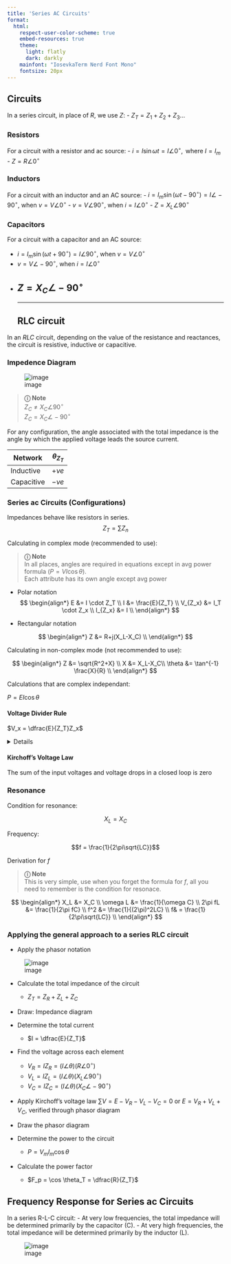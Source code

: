 ```yaml
---
title: 'Series AC Circuits'
format:
  html:
    respect-user-color-scheme: true
    embed-resources: true
    theme:
      light: flatly
      dark: darkly
    mainfont: "IosevkaTerm Nerd Font Mono"
    fontsize: 20px
---
```


## Circuits
In a series circuit, in place of $R$, we use $Z$:
 -  $Z_T = Z_1 + Z_2 + Z_3 \dots$

### Resistors

For a circuit with a resistor and ac source:
- $i = I \sin \omega t = I \angle 0^\circ, \text{ where } I = I_m$
- $Z = R \angle 0^\circ$

### Inductors

For a circuit with an inductor and an AC source:
- $i = I_m \sin (\omega t -90^\circ) = I\angle -90^\circ$, when $v = V \angle 0^\circ$
- $v = V\angle 90^\circ$, when $i = I \angle 0^\circ$
- $Z = X_L \angle 90^\circ$

### Capacitors

For a circuit with a capacitor and an AC source:

- $i = I_m \sin (\omega t + 90^\circ) = I\angle 90^\circ$, when $v = V \angle 0^\circ$
- $v = V\angle -90^\circ$, when $i = I \angle 0^\circ$
- $Z = X_C \angle -90^\circ$
---
---
## RLC circuit

In an $RLC$ circuit, depending on the value of the resistance and reactances, the circuit is resistive, inductive or capacitive.

### Impedence Diagram

![image](images/image-1.png)

> **&#9432; Note** <br>
> $Z_C \neq X_C\angle90^\circ$ <br>
> $Z_C = X_C\angle-90^\circ$

For any configuration, the angle associated with the total impedance is the angle by which the applied voltage leads the source current.

| Network | $\theta_{Z_T}$ |
|---|---|
| Inductive  | $+ve$ |
| Capacitive | $-ve$  |

### Series ac Circuits (Configurations)

Impedances behave like resistors in series.
$$Z_T = \sum Z_n$$

Calculating in complex mode (recommended to use):

> **&#9432; Note** <br>
> In all places, angles are required in equations except in avg power formula ($P=VI\cos\theta$). <br>
> Each attribute has its own angle except avg power

- Polar notation
$$
\begin{align*}
    E &= I \cdot Z_T \\
    I &= \frac{E}{Z_T} \\
    V_{Z_x} &= I_T \cdot Z_x \\
    I_{Z_x} &= I \\
\end{align*}
$$

- Rectangular notation

$$
\begin{align*}
    Z &= R+j(X_L-X_C) \\
\end{align*}
$$

Calculating in non-complex mode (not recommended to use):

$$
\begin{align*}
    Z &= \sqrt{R^2+X} \\
    X &= X_L-X_C\\
    \theta &= \tan^{-1} \frac{X}{R} \\
\end{align*}
$$

Calculations that are complex independant:

$P=EI\cos\theta$

#### Voltage Divider Rule

$V_x = \dfrac{E}{Z_T}Z_x$

<details>

> **&#9432; Note** <br>
> Basically, this is Ohm's law. The only change is that $I$ has been expanded

$V_x = I \cdot Z_x = \dfrac{E}{Z_T}Z_x$

</details>

#### Kirchoff's Voltage Law

The sum of the input voltages and voltage drops in a closed loop is zero 

### Resonance

Condition for resonance:

$$X_L = X_C$$

Frequency:

$$f = \frac{1}{2\pi\sqrt{LC}}$$

Derivation for $f$


> **&#9432; Note** <br>
> This is very simple, use when you forget the formula for $f$, all you need to remember is the condition for resonace.

$$
\begin{align*}
    X_L &= X_C \\
    \omega L &= \frac{1}{\omega C} \\
    2\pi fL &= \frac{1}{2\pi fC} \\
    f^2 &= \frac{1}{(2\pi)^2LC} \\
    f& = \frac{1}{2\pi\sqrt{LC}} \\
\end{align*}
$$

### Applying the general approach to a series RLC circuit

- Apply the phasor notation

![image](images/image-2.png)

- Calculate the total impedance of the circuit
    - $Z_T = Z_R + Z_L + Z_C$
- Draw: Impedance diagram

- Determine the total current
    - $I = \dfrac{E}{Z_T}$
- Find the voltage across each element
    - $V_R = IZ_R = (I\angle\theta)(R\angle 0^\circ)$
    - $V_L = IZ_L = (I\angle\theta)(X_L\angle 90^\circ)$
    - $V_C = IZ_C = (I\angle\theta)(X_C\angle -90^\circ)$
- Apply Kirchoff's voltage law
 $\sum V = E-V_R-V_L-V_C = 0 \text{ or } E = V_R+V_L+V_C$, verified through phasor diagram
- Draw the phasor diagram
- Determine the power to the circuit
    - $P=V_mI_m\cos\theta$
- Calculate the power factor
    - $F_p = \cos \theta_T = \dfrac{R}{Z_T}$

## Frequency Response for Series ac Circuits

In a series R-L-C circuit:
- At very low frequencies, the total impedance will be determined primarily by the capacitor (C).
- At very high frequencies, the total impedance will be determined primarily by the inductor (L).

![image](images/image-4.png)
